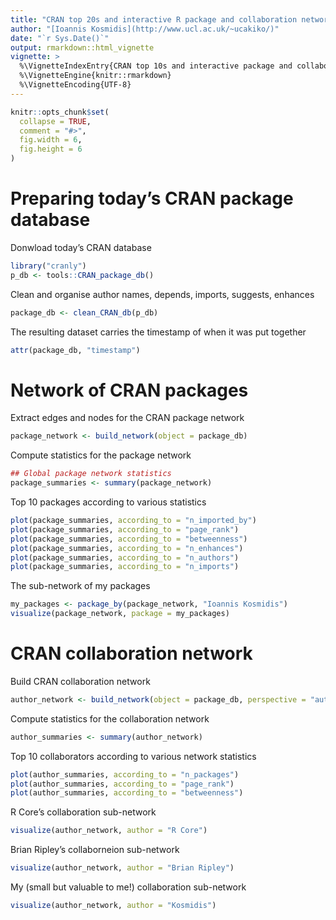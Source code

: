 ```yaml
---
title: "CRAN top 20s and interactive R package and collaboration networks"
author: "[Ioannis Kosmidis](http://www.ucl.ac.uk/~ucakiko/)"
date: "`r Sys.Date()`"
output: rmarkdown::html_vignette
vignette: >
  %\VignetteIndexEntry{CRAN top 10s and interactive package and collaboration networks}
  %\VignetteEngine{knitr::rmarkdown}
  %\VignetteEncoding{UTF-8}
---
```


```r
knitr::opts_chunk$set(
  collapse = TRUE,
  comment = "#>",
  fig.width = 6,
  fig.height = 6
)
```

# Preparing today's CRAN package database

Donwload today's CRAN database
```r
library("cranly")
p_db <- tools::CRAN_package_db()
```

Clean and organise author names, depends, imports, suggests, enhances
```r
package_db <- clean_CRAN_db(p_db)
```

The resulting dataset carries the timestamp of when it was put together
```r
attr(package_db, "timestamp")
```

# Network of CRAN packages

Extract edges and nodes for the CRAN package network
```r
package_network <- build_network(object = package_db)
```

Compute statistics for the package network
```r
## Global package network statistics
package_summaries <- summary(package_network)
```

Top 10 packages according to various statistics
```r
plot(package_summaries, according_to = "n_imported_by")
plot(package_summaries, according_to = "page_rank")
plot(package_summaries, according_to = "betweenness")
plot(package_summaries, according_to = "n_enhances")
plot(package_summaries, according_to = "n_authors")
plot(package_summaries, according_to = "n_imports")
```

The sub-network of my packages
```r
my_packages <- package_by(package_network, "Ioannis Kosmidis")
visualize(package_network, package = my_packages)
```

# CRAN collaboration network

Build CRAN collaboration network
```r
author_network <- build_network(object = package_db, perspective = "author")
```

Compute statistics for the collaboration network
```r
author_summaries <- summary(author_network)
```

Top 10 collaborators according to various network statistics
```r
plot(author_summaries, according_to = "n_packages")
plot(author_summaries, according_to = "page_rank")
plot(author_summaries, according_to = "betweenness")
```

R Core's collaboration sub-network
```r
visualize(author_network, author = "R Core")
```
Brian Ripley's collaborneion sub-network
```r
visualize(author_network, author = "Brian Ripley")
```
My (small but valuable to me!) collaboration sub-network
```r
visualize(author_network, author = "Kosmidis")
```

<!-- what is the most popular package have glm in its name? -->
